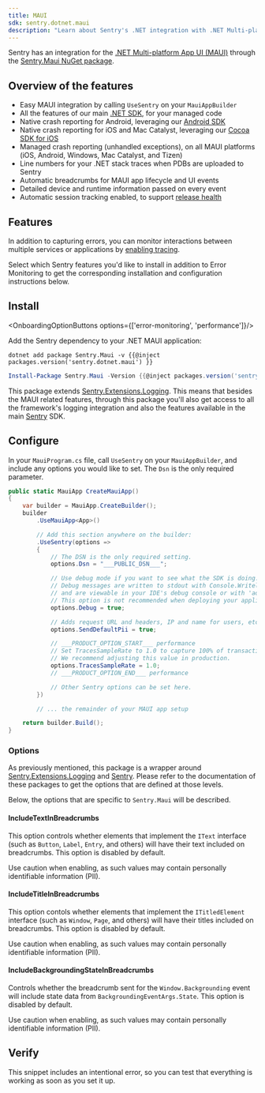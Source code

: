 ```yaml
---
title: MAUI
sdk: sentry.dotnet.maui
description: "Learn about Sentry's .NET integration with .NET Multi-platform App UI (MAUI)."
---
```


Sentry has an integration for the [.NET Multi-platform App UI (MAUI)](https://dotnet.microsoft.com/apps/maui) through the [Sentry.Maui NuGet package](https://www.nuget.org/packages/Sentry.Maui).

## Overview of the features

- Easy MAUI integration by calling `UseSentry` on your `MauiAppBuilder`
- All the features of our main [.NET SDK](/platforms/dotnet), for your managed code
- Native crash reporting for Android, leveraging our [Android SDK](/platforms/android)
- Native crash reporting for iOS and Mac Catalyst, leveraging our [Cocoa SDK for iOS](/platforms/apple/guides/ios)
- Managed crash reporting (unhandled exceptions), on all MAUI platforms (iOS, Android, Windows, Mac Catalyst, and Tizen)
- Line numbers for your .NET stack traces when PDBs are uploaded to Sentry
- Automatic breadcrumbs for MAUI app lifecycle and UI events
- Detailed device and runtime information passed on every event
- Automatic session tracking enabled, to support [release health](/product/releases/)

## Features

In addition to capturing errors, you can monitor interactions between multiple services or applications by [enabling tracing](/concepts/key-terms/tracing/).

Select which Sentry features you'd like to install in addition to Error Monitoring to get the corresponding installation and configuration instructions below.

## Install

<OnboardingOptionButtons options={['error-monitoring', 'performance']}/>

Add the Sentry dependency to your .NET MAUI application:

```shell {tabTitle:.NET Core CLI}
dotnet add package Sentry.Maui -v {{@inject packages.version('sentry.dotnet.maui') }}
```

```powershell {tabTitle:Package Manager}
Install-Package Sentry.Maui -Version {{@inject packages.version('sentry.dotnet.maui') }}
```

This package extends [Sentry.Extensions.Logging](/platforms/dotnet/guides/extensions-logging/). This means that besides the MAUI related features, through this package you'll also get access to all the framework's logging integration and also the features available in the main [Sentry](/platforms/dotnet/) SDK.

## Configure

In your `MauiProgram.cs` file, call `UseSentry` on your `MauiAppBuilder`, and include any options you would like to set. The `Dsn` is the only required parameter.


```csharp
public static MauiApp CreateMauiApp()
{
    var builder = MauiApp.CreateBuilder();
    builder
        .UseMauiApp<App>()

        // Add this section anywhere on the builder:
        .UseSentry(options =>
        {
            // The DSN is the only required setting.
            options.Dsn = "___PUBLIC_DSN___";

            // Use debug mode if you want to see what the SDK is doing.
            // Debug messages are written to stdout with Console.Writeline,
            // and are viewable in your IDE's debug console or with 'adb logcat', etc.
            // This option is not recommended when deploying your application.
            options.Debug = true;

            // Adds request URL and headers, IP and name for users, etc.
            options.SendDefaultPii = true;

            // ___PRODUCT_OPTION_START___ performance
            // Set TracesSampleRate to 1.0 to capture 100% of transactions for tracing.
            // We recommend adjusting this value in production.
            options.TracesSampleRate = 1.0;
            // ___PRODUCT_OPTION_END___ performance

            // Other Sentry options can be set here.
        })

        // ... the remainder of your MAUI app setup

    return builder.Build();
}
```

### Options

As previously mentioned, this package is a wrapper around [Sentry.Extensions.Logging](/platforms/dotnet/guides/extensions-logging/) and [Sentry](/platforms/dotnet/). Please refer to the documentation of these packages to get the options that are defined at those levels.

Below, the options that are specific to `Sentry.Maui` will be described.

#### IncludeTextInBreadcrumbs

This option controls whether elements that implement the `IText` interface (such as `Button`, `Label`, `Entry`, and others) will have their text included on breadcrumbs. This option is disabled by default.

<Alert level="warning">

Use caution when enabling, as such values may contain personally identifiable information (PII).

</Alert>

#### IncludeTitleInBreadcrumbs

This option contols whether elements that implement the `ITitledElement` interface (such as `Window`, `Page`, and others) will have their titles included on breadcrumbs. This option is disabled by default.

<Alert level="warning">

Use caution when enabling, as such values may contain personally identifiable information (PII).

</Alert>

#### IncludeBackgroundingStateInBreadcrumbs

Controls whether the breadcrumb sent for the `Window.Backgrounding` event will include state data from `BackgroundingEventArgs.State`. This option is disabled by default.

<Alert level="warning">

Use caution when enabling, as such values may contain personally identifiable information (PII).

</Alert>

## Verify

This snippet includes an intentional error, so you can test that everything is working as soon as you set it up.

<PlatformContent includePath="getting-started-verify" />
